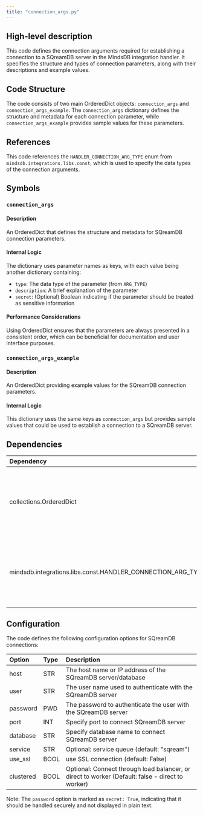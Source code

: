 ```yaml
---
title: "connection_args.py"
---
```


## High-level description
This code defines the connection arguments required for establishing a connection to a SQreamDB server in the MindsDB integration handler. It specifies the structure and types of connection parameters, along with their descriptions and example values.

## Code Structure
The code consists of two main OrderedDict objects: `connection_args` and `connection_args_example`. The `connection_args` dictionary defines the structure and metadata for each connection parameter, while `connection_args_example` provides sample values for these parameters.

## References
This code references the `HANDLER_CONNECTION_ARG_TYPE` enum from `mindsdb.integrations.libs.const`, which is used to specify the data types of the connection arguments.

## Symbols

### `connection_args`
#### Description
An OrderedDict that defines the structure and metadata for SQreamDB connection parameters.

#### Internal Logic
The dictionary uses parameter names as keys, with each value being another dictionary containing:
- `type`: The data type of the parameter (from `ARG_TYPE`)
- `description`: A brief explanation of the parameter
- `secret`: (Optional) Boolean indicating if the parameter should be treated as sensitive information

#### Performance Considerations
Using OrderedDict ensures that the parameters are always presented in a consistent order, which can be beneficial for documentation and user interface purposes.

### `connection_args_example`
#### Description
An OrderedDict providing example values for the SQreamDB connection parameters.

#### Internal Logic
This dictionary uses the same keys as `connection_args` but provides sample values that could be used to establish a connection to a SQreamDB server.

## Dependencies
| Dependency | Purpose |
|:-----------|:--------|
| collections.OrderedDict | Used to create ordered dictionaries for connection arguments and examples |
| mindsdb.integrations.libs.const.HANDLER_CONNECTION_ARG_TYPE | Imported as ARG_TYPE, used to specify data types for connection arguments |

## Configuration
The code defines the following configuration options for SQreamDB connections:

| Option | Type | Description |
|:-------|:-----|:------------|
| host | STR | The host name or IP address of the SQreamDB server/database |
| user | STR | The user name used to authenticate with the SQreamDB server |
| password | PWD | The password to authenticate the user with the SQreamDB server |
| port | INT | Specify port to connect SQreamDB server |
| database | STR | Specify database name to connect SQreamDB server |
| service | STR | Optional: service queue (default: "sqream") |
| use_ssl | BOOL | use SSL connection (default: False) |
| clustered | BOOL | Optional: Connect through load balancer, or direct to worker (Default: false - direct to worker) |

Note: The `password` option is marked as `secret: True`, indicating that it should be handled securely and not displayed in plain text.